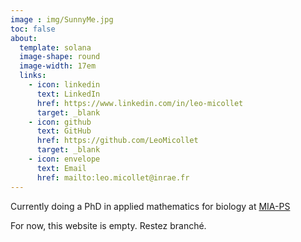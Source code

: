 ```yaml
---
image : img/SunnyMe.jpg
toc: false
about: 
  template: solana
  image-shape: round
  image-width: 17em
  links:
    - icon: linkedin
      text: LinkedIn
      href: https://www.linkedin.com/in/leo-micollet
      target: _blank
    - icon: github
      text: GitHub
      href: https://github.com/LeoMicollet
      target: _blank
    - icon: envelope
      text: Email
      href: mailto:leo.micollet@inrae.fr
---
```


Currently doing a PhD in applied mathematics for biology at [MIA-PS](https://mia-ps.inrae.fr/node/807) 

For now, this website is empty. Restez branché.